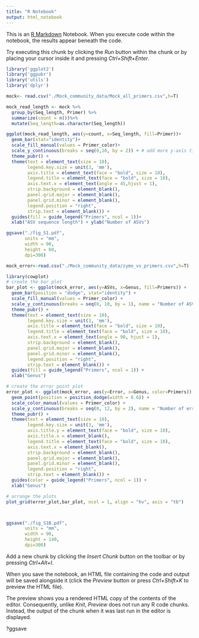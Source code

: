 ---
title: "R Notebook"
output: html_notebook
---

This is an [R Markdown](http://rmarkdown.rstudio.com) Notebook. When you execute code within the notebook, the results appear beneath the code. 

Try executing this chunk by clicking the *Run* button within the chunk or by placing your cursor inside it and pressing *Ctrl+Shift+Enter*. 
```{r}
library('ggplot2')
library('ggpubr')
library('utils')
library('dplyr')
```

```{r}
mock<- read.csv("./Mock_community_data/Mock_all_primers.csv",h=T)

mock_read_length <- mock %>%
  group_by(Seq_length, Primer) %>%
  summarize(count = n())%>%
  mutate(Seq_length=as.character(Seq_length)) 

ggplot(mock_read_length, aes(y=count, x=Seq_length, fill=Primer))+
  geom_bar(stat="identity")+
  scale_fill_manual(values = Primer_color)+
  scale_y_continuous(breaks = seq(0,10, by = 2)) + # add more y-axis ticks
  theme_pubr() +
  theme(text = element_text(size = 10),
        legend.key.size = unit(3, 'mm'),
        axis.title = element_text(face = "bold", size = 10),
        legend.title = element_text(face = "bold", size = 10),
        axis.text.x = element_text(angle = 45,hjust = 1),
        strip.background = element_blank(),
        panel.grid.major = element_blank(), 
        panel.grid.minor = element_blank(),
        legend.position = "right",
        strip.text = element_blank()) +
  guides(fill = guide_legend("Primers", ncol = 1))+
  xlab("ASV sequence length") + ylab("Number of ASVs") 

ggsave("./fig_S1.pdf",
       units = "mm", 
       width = 90, 
       height = 60,
       dpi=300)
```

```{r}
mock_error<-read.csv("./Mock_community_data/zymo_vs_primers.csv",h=T)

library(cowplot)
# create the bar plot
bar_plot <- ggplot(mock_error, aes(y=ASVs, x=Genus, fill=Primers)) +
  geom_bar(position = "dodge", stat="identity") +
  scale_fill_manual(values = Primer_color) +
  scale_y_continuous(breaks = seq(0, 10, by = 1), name = "Number of ASVs") +
  theme_pubr() +
  theme(text = element_text(size = 10),
        legend.key.size = unit(3, 'mm'),
        axis.title = element_text(face = "bold", size = 10),
        legend.title = element_text(face = "bold", size = 10),
        axis.text.x = element_text(angle = 90, hjust = 1),
        strip.background = element_blank(),
        panel.grid.major = element_blank(), 
        panel.grid.minor = element_blank(),
        legend.position = "right",
        strip.text = element_blank()) +
  guides(fill = guide_legend("Primers", ncol = 1)) +
  xlab("Genus")

# create the error point plot
error_plot <- ggplot(mock_error, aes(y=Error, x=Genus, color=Primers)) +
  geom_point(position = position_dodge(width = 0.6)) +
  scale_color_manual(values = Primer_color) +
  scale_y_continuous(breaks = seq(0, 12, by = 2), name = "Number of errors") +
  theme_pubr() +
  theme(text = element_text(size = 10),
        legend.key.size = unit(3, 'mm'),
        axis.title.y = element_text(face = "bold", size = 10),
        axis.title.x = element_blank(),
        legend.title = element_text(face = "bold", size = 10),
        axis.text.x = element_blank(),
        strip.background = element_blank(),
        panel.grid.major = element_blank(), 
        panel.grid.minor = element_blank(),
        legend.position = "right",
        strip.text = element_blank()) +
  guides(color = guide_legend("Primers", ncol = 1)) +
  xlab("Genus")

# arrange the plots
plot_grid(error_plot,bar_plot, ncol = 1, align = "hv", axis = "tb")



ggsave("./fig_S1B.pdf",
       units = "mm", 
       width = 90, 
       height = 140,
       dpi=300)
```

Add a new chunk by clicking the *Insert Chunk* button on the toolbar or by pressing *Ctrl+Alt+I*.

When you save the notebook, an HTML file containing the code and output will be saved alongside it (click the *Preview* button or press *Ctrl+Shift+K* to preview the HTML file).

The preview shows you a rendered HTML copy of the contents of the editor. Consequently, unlike *Knit*, *Preview* does not run any R code chunks. Instead, the output of the chunk when it was last run in the editor is displayed.

?ggsave

